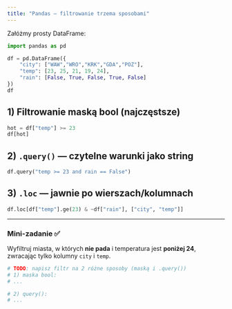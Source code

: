 ```yaml
---
title: "Pandas — filtrowanie trzema sposobami"
---
```


Załóżmy prosty DataFrame:

```python
import pandas as pd

df = pd.DataFrame({
    "city": ["WAW","WRO","KRK","GDA","POZ"],
    "temp": [23, 25, 21, 19, 24],
    "rain": [False, True, False, True, False]
})
df
```

## 1) Filtrowanie maską bool (najczęstsze)
```python
hot = df["temp"] >= 23
df[hot]
```

## 2) `.query()` — czytelne warunki jako string
```python
df.query("temp >= 23 and rain == False")
```

## 3) `.loc` — jawnie po wierszach/kolumnach
```python
df.loc[df["temp"].ge(23) & ~df["rain"], ["city", "temp"]]
```

---

### Mini-zadanie ✅
Wyfiltruj miasta, w których **nie pada** i temperatura jest **poniżej 24**, zwracając tylko kolumny `city` i `temp`.

```python
# TODO: napisz filtr na 2 różne sposoby (maską i .query())
# 1) maska bool:
# ...

# 2) query():
# ...
```